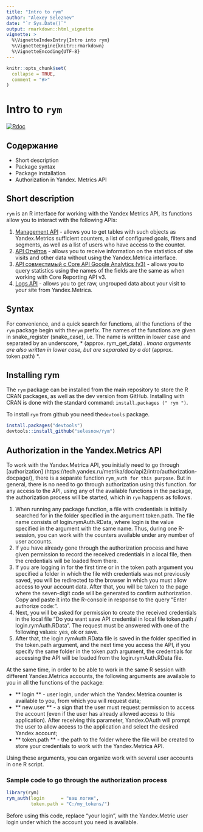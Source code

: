 ---
title: "Intro to rym"
author: "Alexey Seleznev"
date: "`r Sys.Date()`"
output: rmarkdown::html_vignette
vignette: >
  %\VignetteIndexEntry{Intro into rym}
  %\VignetteEngine{knitr::rmarkdown}
  %\VignetteEncoding{UTF-8}
---

```{r setup, include = FALSE}
knitr::opts_chunk$set(
  collapse = TRUE,
  comment = "#>"
)
```

# Intro to `rym`

[![Rdoc](http://www.rdocumentation.org/badges/version/rym)](http://www.rdocumentation.org/packages/rym)

## Содержание

* Short description
* Package syntax
* Package installation
* Authorization in Yandex. Metrics API

## Short description

`rym` is an R interface for working with the Yandex Metrics API, its functions allow you to interact with the following APIs:

1. [Management API](https://tech.yandex.ru/metrika/doc/api2/management/intro-docpage/) - allows you to get tables with such objects as Yandex.Metrics sufficient counters, a list of configured goals, filters and segments, as well as a list of users who have access to the counter.
2. [API Отчётов](https://tech.yandex.ru/metrika/doc/api2/api_v1/intro-docpage/) - allows you to receive information on the statistics of site visits and other data without using the Yandex.Metrica interface.
3. [API совместимый с Core API Google Analytics (v3)](https://tech.yandex.ru/metrika/doc/api2/ga/intro-docpage/) - allows you to query statistics using the names of the fields are the same as when working with Core Reporting API v3.
4. [Logs API](https://tech.yandex.ru/metrika/doc/api2/logs/intro-docpage/) - allows you to get raw, ungrouped data about your visit to your site from Yandex.Metrica.

## Syntax

For convenience, and a quick search for functions, all the functions of the `rym` package begin with the` rym` prefix.
The names of the functions are given in snake_register (snake_case), i.e. The name is written in lower case and separated by an underscore, * (approx. rym_get_data) *.
Imana arguments are also written in lower case, but are separated by a dot * (approx. token.path) *.

## Installing rym

The `rym` package can be installed from the main repository to store the R CRAN packages, as well as the dev version from GitHub.
Installing with CRAN is done with the standard command: `install.packages (" rym ")`.

To install `rym` from github you need the` devtools` package.

```r
install.packages("devtools")
devtools::install_github("selesnow/rym")
```

## Authorization in the Yandex.Metrics API

To work with the Yandex.Metrica API, you initially need to go through [authorization] (https://tech.yandex.ru/metrika/doc/api2/intro/authorization-docpage/), there is a separate function `rym_auth for this purpose `. But in general, there is no need to go through authorization using this function. for any access to the API, using any of the available functions in the package, the authorization process will be started, which in `rym` happens as follows.

1. When running any package function, a file with credentials is initially searched for in the folder specified in the argument token.path. The file name consists of login.rymAuth.RData, where login is the value specified in the argument with the same name. Thus, during one R-session, you can work with the counters available under any number of user accounts.
2. If you have already gone through the authorization process and have given permission to record the received credentials in a local file, then the credentials will be loaded from there.
3. If you are logging in for the first time or in the token.path argument you specified a folder in which the file with credentials was not previously saved, you will be redirected to the browser in which you must allow access to your account data. After that, you will be taken to the page where the seven-digit code will be generated to confirm authorization. Copy and paste it into the R-console in response to the query "Enter authorize code:".
4. Next, you will be asked for permission to create the received credentials in the local file “Do you want save API credential in local file token.path / login.rymAuth.RData”. The request must be answered with one of the following values: yes, ok or save.
5. After that, the login.rymAuth.RData file is saved in the folder specified in the token.path argument, and the next time you access the API, if you specify the same folder in the token.path argument, the credentials for accessing the API will be loaded from the login.rymAuth.RData file.

At the same time, in order to be able to work in the same R session with different Yandex.Metrica accounts, the following arguments are available to you in all the functions of the package:

* ** login ** - user login, under which the Yandex.Metrica counter is available to you, from which you will request data;
* ** new.user ** - a sign that the user must request permission to access the account (even if the user has already allowed access to this application). After receiving this parameter, Yandex.OAuth will prompt the user to allow access to the application and select the desired Yandex account;
* ** token.path ** - the path to the folder where the file will be created to store your credentials to work with the Yandex.Metrica API.

Using these arguments, you can organize work with several user accounts in one R script.

### Sample code to go through the authorization process
```r
library(rym)
rym_auth(login      = "ваш логин",
         token.path = "C:/my_tokens/")
```

Before using this code, replace "your login", with the Yandex.Metric user login under which the account you need is available.
